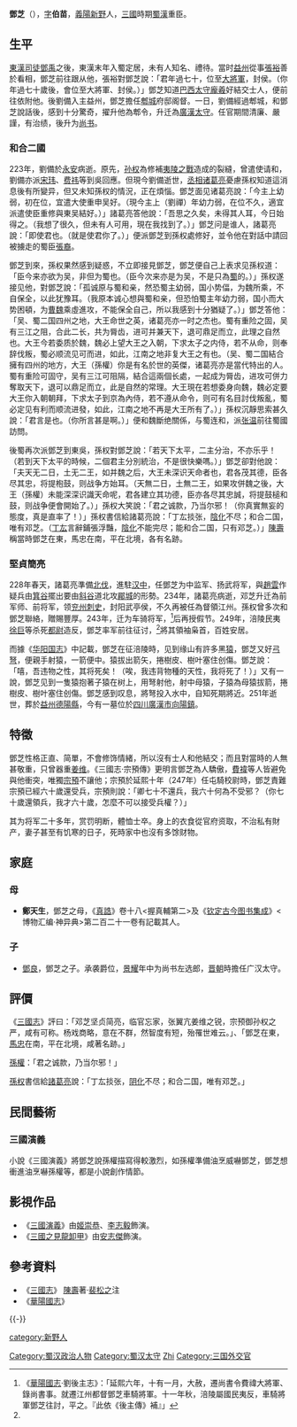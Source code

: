 '''鄧芝'''（{{bd|178年||251年|catIdx=Deng,邓}}），[[表字|字]]'''伯苗'''，[[義陽郡|義陽]][[新野|新野]]人，[[三國|三國]]時期[[蜀漢|蜀漢]]重臣。

==生平==
[[東漢|東漢]][[司徒|司徒]][[鄧禹|鄧禹]]之後，東漢末年入蜀定居，未有人知名、禮待。當时[[益州|益州]]從事[[张裕_(三国)|張裕]]善於看相，鄧芝前往跟从他，張裕對鄧芝說：「君年過七十，位至[[大將軍|大將軍]]，封侯。（你年過七十歲後，會位至大將軍、封侯。）」鄧芝知道[[巴西|巴西]][[太守|太守]][[龐羲|龐羲]]好結交士人，便前往依附他。後劉備入主益州，鄧芝擔任[[郫城|郫城]]府邸阁督。一日，劉備經過郫城，和鄧芝說話後，感到十分驚奇，擢升他為郫令，升迁為[[廣漢|廣漢]][[太守|太守]]。任官期間清廉、嚴謹，有治绩，後升为[[尚书|尚书]]。

===和合二國===
223年，劉備於[[白帝城|永安]]病逝。原先，[[孙权|孙权]]為修補[[夷陵之戰|夷陵之戰]]造成的裂縫，曾遣使请和，劉備亦派[[宋玮|宋玮]]、[[费祎|费祎]]等到吳回應。但現今劉備逝世，[[丞相|丞相]][[诸葛亮|诸葛亮]]憂慮孫权知道這消息後有所變异，但又未知孫权的情況，正在煩惱。鄧芝面见诸葛亮說：「今主上幼弱，初在位，宜遣大使重申吴好。（現今主上（劉禪）年幼力弱，在位不久，適宜派遣使臣重修與東吴結好。）」諸葛亮答他說：「吾思之久矣，未得其人耳，今日始得之。（我想了很久，但未有人可用，現在我找到了。）」鄧芝问是谁人，諸葛亮說：「即使君也。（就是使君你了。）」便派鄧芝到孫权處修好，並令他在對話中請回被擄走的蜀臣[[張裔|張裔]]。

鄧芝到來，孫权果然感到疑惑，不立即接見鄧芝，鄧芝便自己上表求见孫权道：「臣今来亦欲为吴，非但为蜀也。（臣今次来亦是为吴，不是只為[[蜀漢|蜀]]的。）」孫权遂接见他，對鄧芝說：「孤诚原与蜀和亲，然恐蜀主幼弱，国小势偪，为魏所乘，不自保全，以此犹豫耳。（我原本诚心想與蜀和亲，但恐怕蜀主年幼力弱，国小而大势困頓，为[[曹魏|曹魏]]乘虛進攻，不能保全自己，所以我感到十分猶疑了。）」鄧芝答他：「吴、蜀二国四州之地，大王命世之英，诸葛亮亦一时之杰也。蜀有重险之固，吴有三江之阻，合此二长，共为脣齿，进可并兼天下，退可鼎足而立，此理之自然也。大王今若委质於魏，魏必上望大王之入朝，下求太子之内侍，若不从命，则奉辞伐叛，蜀必顺流见可而进，如此，江南之地非复大王之有也。（吴、蜀二国結合擁有四州的地方，大王（孫權）你是有名於世的英傑，诸葛亮亦是當代特出的人。蜀有重险可固守，吴有三江可阻隔，結合這兩個长處，一起成为脣齿，进攻可併力奪取天下，退可以鼎足而立，此是自然的常理。大王現在若想委身向魏，魏必定要大王你入朝朝拜，下求太子到京為內侍，若不遵从命令，则可有名目討伐叛亂，蜀必定见有利而顺流进發，如此，江南之地不再是大王所有了。）」孫权沉靜思索甚久說：「君言是也。（你所言甚是啊。）」便和魏斷绝關係，与蜀连和，派[[张温_(东吴)|张温]]前往蜀國訪問。

後蜀再次派鄧芝到東吳，孫权對鄧芝說：「若天下太平，二主分治，不亦乐乎！（若到天下太平的時候，二個君主分別統治，不是很快樂嗎。）」鄧芝卻對他說：「夫天无二日，土无二王，如并魏之后，大王未深识天命者也，君各茂其德，臣各尽其忠，将提枹鼓，则战争方始耳。（天無二日，土無二王，如果攻併魏之後，大王（孫權）未能深深识識天命呢，君各建立其功德，臣亦各尽其忠誠，将提鼓槌和鼓，则战争便會開始了。）」孫权大笑說：「君之诚款，乃当尔邪！（你真實無妄的態度，真是直率了！）」孫权書信給諸葛亮說：「丁厷掞张，[[陰化|陰化]]不尽；和合二国，唯有邓芝。（[[丁厷|丁厷]]言辭鋪張浮豔，[[陰化|陰化]]不能完尽；能和合二国，只有邓芝。）」[[陳壽|陳壽]]稱當時鄧芝在東，馬忠在南，平在北境，各有名跡。

===堅貞簡亮===
228年春天，諸葛亮準備[[北伐_(諸葛亮)|北伐]]，進駐[[汉中|汉中]]，任鄧芝为中监军、扬武将军，與[[趙雲|趙雲]]作疑兵由[[箕谷|箕谷]]擺出要由[[斜谷|斜谷]]道北攻[[郿城|郿城]]的形勢。234年，諸葛亮病逝，邓芝升迁為前军师、前将军，领[[兖州|兖州]][[刺史|刺史]]，封阳武亭侯，不久再被任為督領江州。孫权曾多次和鄧芝聯絡，贈賜豐厚。243年，迁为车骑将军，<ref name="華陽國志7“">《[[華陽國志|華陽國志]]·劉後主志》：「延熙六年，十有一月，大赦，遷尚書令費禕大將軍、錄尚書事。就遷江州都督鄧芝車騎將軍。十一年秋，涪陵屬國民夷反，車騎將軍鄧芝往討，平之。『此依《後主傳》補』」{{wikisource|華陽國志/卷七|《華陽國志校補圖注·劉後主志》}}</ref>后再授假节。249年，涪陵民夷[[徐巨|徐巨]]等杀死[[都尉|都尉]]造反，鄧芝率军前往征讨，<ref name="華陽國志7“" />將其領袖枭首，百姓安居。

而據《[[华阳国志|华阳国志]]》中記載，鄧芝在征涪陵時，见到缘山有許多黑[[猿|猿]]，鄧芝又好[[弓|弓]][[弩|弩]]，便親手射猿，一箭便中。猿拔出箭矢，捲樹皮、樹叶塞住创傷。鄧芝說：「嘻，吾违物之性，其将死矣！（唉，我违背物種的天性，我将死了！）」又有一說，鄧芝见到一隻猿抱著子猿在树上，用弩射他，射中母猿，子猿為母猿拔箭，捲樹皮、樹叶塞住创傷。鄧芝感到叹息，將弩投入水中，自知死期將近。251年逝世，葬於[[益州|益州]][[德陽縣|德陽縣]]，今有一墓位於[[四川|四川]][[廣漢市|廣漢市]][[向陽鎮_(廣漢市)|向陽鎮]]。

==特徵==
鄧芝性格正直、简單，不會修饰情緒，所以沒有士人和他結交；而且對當時的人無甚敬重，只曾器重[[姜维|姜维]]。《三國志‧宗預傳》更明言鄧芝為人驕傲，[[費褘|費褘]]等人皆避免與他衝突，唯獨[[宗預|宗預]]不讓他；宗預於延熙十年（247年）任屯騎校尉時，鄧芝責難宗預已經六十歲還受兵，宗預則說：「卿七十不還兵，我六十何為不受邪？（你七十歲還領兵，我才六十歲，怎麼不可以接受兵權？）」

其为将军二十多年，赏罚明断，體恤士卒。身上的衣食從官府资取，不治私有財产，妻子甚至有饥寒的日子，死時家中也沒有多馀财物。

==家庭==
===母===
*'''鄭天生'''，鄧芝之母，《[[真誥|真誥]]》卷十八<握真輔第二>及《[[钦定古今图书集成|钦定古今图书集成]]》<博物汇编·神异典>第二百二十一卷有記載其人。

===子===
*[[鄧良_(三國)|鄧良]]，鄧芝之子。承袭爵位，[[景耀|景耀]]年中为尚书左选郎，[[晋朝|晋朝]]時擔任广汉太守。

==評價==
《[[三國志|三國志]]》評曰：「邓芝坚贞简亮，临官忘家，张翼亢姜维之锐，宗预御孙权之严，咸有可称。杨戏商略，意在不群，然智度有短，殆罹世难云。」、「鄧芝在東，[[馬忠|馬忠]]在南，平在北境，咸著名跡。」

[[孫權|孫權]]：「君之诚款，乃当尔邪！」

[[孫权|孫权]]書信給[[諸葛亮|諸葛亮]]說：「丁厷掞张，[[阴化|阴化]]不尽；和合二国，唯有邓芝。」

==民間藝術==
===三國演義===
小說《三國演義》將鄧芝說孫權描寫得較激烈，如孫權準備油烹威嚇鄧芝，鄧芝想衝進油烹嚇孫權等，都是小說創作情節。

==影視作品==
*《[[三國演義_(電視劇)|三國演義]]》由[[姬崇恭|姬崇恭]]、[[李志毅|李志毅]]飾演。
*《[[三國之見龍卸甲|三國之見龍卸甲]]》由[[安志傑|安志傑]]飾演。

==參考資料==

<references/>
*《[[三國志|三國志]]》 [[陳壽|陳壽]]著‧[[裴松之|裴松之]]注
*《[[華陽國志|華陽國志]]》
{{-}}
{{start box}}
{{s-off}}
{{s-before|[[李福_(三国)|李福]]}}
{{s-title|[[蜀汉|蜀汉]]江州都督|235年？-251年}}
{{s-after|末任|其后防守重心转向永安}}
{{s-before|不明|上一位可考者[[吴懿|吴懿]]}}
{{s-title|[[蜀汉|蜀汉]]车骑将军|243年—251年}}
{{S-after|不明|下一位可考者[[夏侯霸|夏侯霸]]}}
{{end box}}

{{DEFAULTSORT:Deng邓芝}}
{{三国志}}
[[Category:蜀汉政治人物|Category:蜀汉政治人物]]
[[Category:蜀汉太守|Category:蜀汉太守]]
[[Category:鄧姓|Zhi]]
[[category:新野人|category:新野人]]
[[Category:三国外交官|Category:三国外交官]]